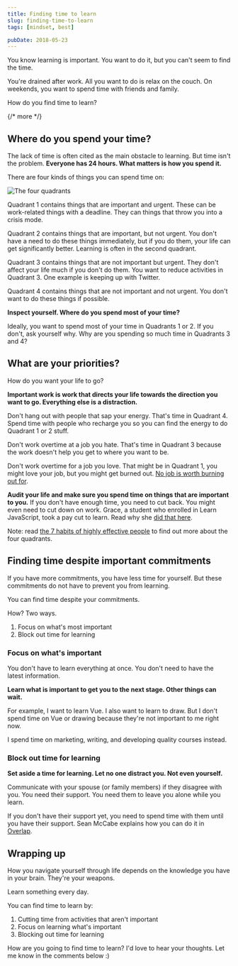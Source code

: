 ```yaml
---
title: Finding time to learn
slug: finding-time-to-learn
tags: [mindset, best]

pubDate: 2018-05-23
---
```


You know learning is important. You want to do it, but you can't seem to find the time.

You're drained after work. All you want to do is relax on the couch. On weekends, you want to spend time with friends and family.

How do you find time to learn?

{/* more */}

## Where do you spend your time?

The lack of time is often cited as the main obstacle to learning. But time isn't the problem. **Everyone has 24 hours. What matters is how you spend it.**

There are four kinds of things you can spend time on:

<Image src='/images/2018/finding-time/quadrants.jpg' alt='The four quadrants' />

Quadrant 1 contains things that are important and urgent. These can be work-related things with a deadline. They can things that throw you into a crisis mode.

Quadrant 2 contains things that are important, but not urgent. You don't have a need to do these things immediately, but if you do them, your life can get significantly better. Learning is often in the second quadrant.

Quadrant 3 contains things that are not important but urgent. They don't affect your life much if you don't do them. You want to reduce activities in Quadrant 3. One example is keeping up with Twitter.

Quadrant 4 contains things that are not important and not urgent. You don't want to do these things if possible.

**Inspect yourself. Where do you spend most of your time?**

Ideally, you want to spend most of your time in Quadrants 1 or 2. If you don't, ask yourself why. Why are you spending so much time in Quadrants 3 and 4?

## What are your priorities?

How do you want your life to go?

**Important work is work that directs your life towards the direction you want to go. Everything else is a distraction.**

Don't hang out with people that sap your energy. That's time in Quadrant 4. Spend time with people who recharge you so you can find the energy to do Quadrant 1 or 2 stuff.

Don't work overtime at a job you hate. That's time in Quadrant 3 because the work doesn't help you get to where you want to be.

Don't work overtime for a job you love. That might be in Quadrant 1, you might love your job, but you might get burned out. [No job is worth burning out for](https://blog.usejournal.com/just-leave-no-job-is-worth-burning-out-for-33b5644942d7).

**Audit your life and make sure you spend time on things that are important to you.** If you don't have enough time, you need to cut back. You might even need to cut down on work. Grace, a student who enrolled in Learn JavaScript, took a pay cut to learn. Read why she [did that here](https://medium.com/@graceaesnow/why-ive-taken-a-massive-pay-cut-to-study-front-end-design-development-91fd663a0dc6).

Note: read [the 7 habits of highly effective people](https://www.amazon.com/Habits-Highly-Effective-People-Powerful-ebook/dp/B01069X4H0/ref=mt_kindle?_encoding=UTF8&me=) to find out more about the four quadrants.

## Finding time despite important commitments

If you have more commitments, you have less time for yourself. But these commitments do not have to prevent you from learning.

You can find time despite your commitments.

How? Two ways.

1. Focus on what's most important
2. Block out time for learning

### Focus on what's important

You don't have to learn everything at once. You don't need to have the latest information.

**Learn what is important to get you to the next stage. Other things can wait.**

For example, I want to learn Vue. I also want to learn to draw. But I don't spend time on Vue or drawing because they're not important to me right now.

I spend time on marketing, writing, and developing quality courses instead.

### Block out time for learning

**Set aside a time for learning. Let no one distract you. Not even yourself.**

Communicate with your spouse (or family members) if they disagree with you. You need their support. You need them to leave you alone while you learn.

If you don't have their support yet, you need to spend time with them until you have their support. Sean McCabe explains how you can do it in [Overlap](http://overlapbook.com).

## Wrapping up

How you navigate yourself through life depends on the knowledge you have in your brain. They're your weapons.

Learn something every day.

You can find time to learn by:

1. Cutting time from activities that aren't important
2. Focus on learning what's important
3. Blocking out time for learning

How are you going to find time to learn? I'd love to hear your thoughts. Let me know in the comments below :)
